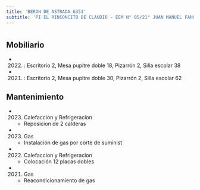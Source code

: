 ```yaml
---
title: 'BERON DE ASTRADA 6351'
subtitle: 'PI EL RINCONCITO DE CLAUDIO - EEM N° 05/21° JUAN MANUEL FANGIO - EPC N° 16 DR. SOFANOR NOVILLO CORVALAN'
---
```


#


## Mobiliario

*  (2022) : Escritorio 2, Mesa pupitre doble 18, Pizarrón 2, Silla escolar 38 

*  (2021) : Escritorio 2, Mesa pupitre doble 30, Pizarrón 2, Silla escolar 62 





## Mantenimiento

*  (2023) Calefaccion y Refrigeracion 
    + Reposicion de 2 calderas

*  (2023) Gas 
    + Instalación de gas por corte de suminist

*  (2022) Calefaccion y Refrigeracion 
    + Colocación 12 placas dobles

*  (2021) Gas 
    + Reacondicionamiento de gas




